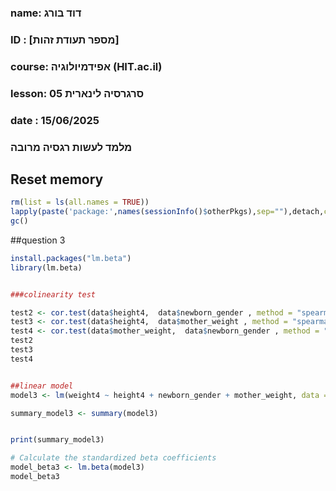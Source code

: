 ###
### name: דוד בורג
### ID  : [מספר תעודת זהות]
### course: אפידמיולוגיה (HIT.ac.il)
### lesson: סרגרסיה לינארית 05   
### date  : 15/06/2025
###  
###  מלמד לעשות רגסיה מרובה
###


## Reset memory
```{r setup-packages, include false}
rm(list = ls(all.names = TRUE))
lapply(paste('package:',names(sessionInfo()$otherPkgs),sep=""),detach,character.only=TRUE,unload=TRUE,force=TRUE)
gc()
```

##question 3
```{r cars}

install.packages("lm.beta")
library(lm.beta)


###colinearity test

test2 <- cor.test(data$height4,  data$newborn_gender , method = "spearman", use = "complete.obs")
test3 <- cor.test(data$height4,  data$mother_weight , method = "spearman", use = "complete.obs")
test4 <- cor.test(data$mother_weight,  data$newborn_gender , method = "spearman", use = "complete.obs")
test2
test3
test4


##linear model
model3 <- lm(weight4 ~ height4 + newborn_gender + mother_weight, data = data)

summary_model3 <- summary(model3)


print(summary_model3)

# Calculate the standardized beta coefficients
model_beta3 <- lm.beta(model3)
model_beta3

```
